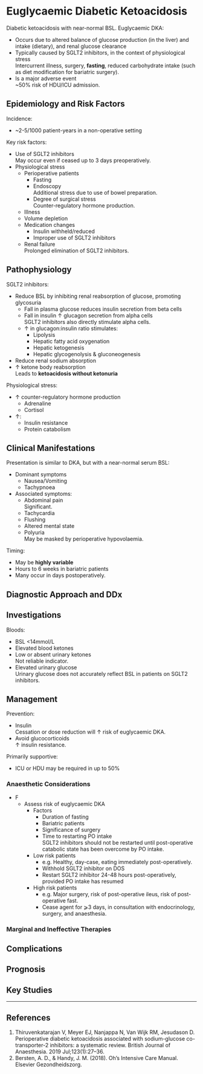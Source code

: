 # Euglycaemic Diabetic Ketoacidosis {#sec-edka}

Diabetic ketoacidosis with near-normal BSL. Euglycaemic DKA:

* Occurs due to altered balance of glucose production (in the liver) and intake (dietary), and renal glucose clearance
* Typically caused by SGLT2 inhibitors, in the context of physiological stress\
Intercurrent illness, surgery, **fasting**, reduced carbohydrate intake (such as diet modification for bariatric surgery).
* Is a major adverse event\
~50% risk of HDU/ICU admission.


## Epidemiology and Risk Factors

Incidence:

* ~2-5/1000 patient-years in a non-operative setting


Key risk factors:

* Use of SGLT2 inhibitors\
May occur even if ceased up to 3 days preoperatively.
* Physiological stress
	* Perioperative patients
		* Fasting
		* Endoscopy\
		Additional stress due to use of bowel preparation.
		* Degree of surgical stress\
		Counter-regulatory hormone production.
	* Illness
	* Volume depletion
	* Medication changes
		* Insulin withheld/reduced
		* Improper use of SGLT2 inhibitors
	* Renal failure\
	Prolonged elimination of SGLT2 inhibitors.

## Pathophysiology

SGLT2 inhibitors:

* Reduce BSL by inhibiting renal reabsorption of glucose, promoting glycosuria
	* Fall in plasma glucose reduces insulin secretion from beta cells
	* Fall in insulin ↑ glucagon secretion from alpha cells\
	SGLT2 inhibitors also directly stimulate alpha cells.
	* ↑ in glucagon:insulin ratio stimulates:
		* Lipolysis
		* Hepatic fatty acid oxygenation
		* Hepatic ketogenesis
		* Hepatic glycogenolysis & gluconeogenesis
* Reduce renal sodium absorption
* ↑ ketone body reabsorption\
Leads to **ketoacidosis without ketonuria**


Physiological stress:

* ↑ counter-regulatory hormone production
	* Adrenaline
	* Cortisol
* ↑:
	* Insulin resistance
	* Protein catabolism

## Clinical Manifestations

Presentation is similar to DKA, but with a near-normal serum BSL:

* Dominant symptoms
	* Nausea/Vomiting
	* Tachypnoea
* Associated symptoms:
	* Abdominal pain\
	Significant.
	* Tachycardia
	* Flushing
	* Altered mental state
	* Polyuria\
	May be masked by perioperative hypovolaemia.


Timing:

* May be **highly variable**
* Hours to 6 weeks in bariatric patients
* Many occur in days postoperatively.


## Diagnostic Approach and DDx

## Investigations

Bloods:

* BSL <14mmol/L
* Elevated blood ketones
* Low or absent urinary ketones\
Not reliable indicator.
* Elevated urinary glucose\
Urinary glucose does not accurately reflect BSL in patients on SGLT2 inhibitors.

## Management

Prevention:

* Insulin\
Cessation or dose reduction will ↑ risk of euglycaemic DKA.
* Avoid glucocorticoids\
↑ insulin resistance.

Primarily supportive:

* ICU or HDU may be required in up to 50%

### Anaesthetic Considerations

* F
	* Assess risk of euglycaemic DKA
		* Factors
			* Duration of fasting
			* Bariatric patients
			* Significance of surgery
			* Time to restarting PO intake\
			SGLT2 inhibitors should not be restarted until post-operative catabolic state has been overcome by PO intake.
		* Low risk patients
			* e.g. Healthy, day-case, eating immediately post-operatively.
			* Withhold SGLT2 inhibitor on DOS\
			* Restart SGLT2 inhibitor 24-48 hours post-operatively, provided PO intake has resumed
		* High risk patients
			* e.g. Major surgery, risk of post-operative ileus, risk of post-operative fast.
			* Cease agent for ⩾3 days, in consultation with endocrinology, surgery, and anaesthesia.

### Marginal and Ineffective Therapies

## Complications

## Prognosis

## Key Studies


---

## References

1. Thiruvenkatarajan V, Meyer EJ, Nanjappa N, Van Wijk RM, Jesudason D. Perioperative diabetic ketoacidosis associated with sodium-glucose co-transporter-2 inhibitors: a systematic review. British Journal of Anaesthesia. 2019 Jul;123(1):27–36. 
2. Bersten, A. D., & Handy, J. M. (2018). Oh’s Intensive Care Manual. Elsevier Gezondheidszorg.


